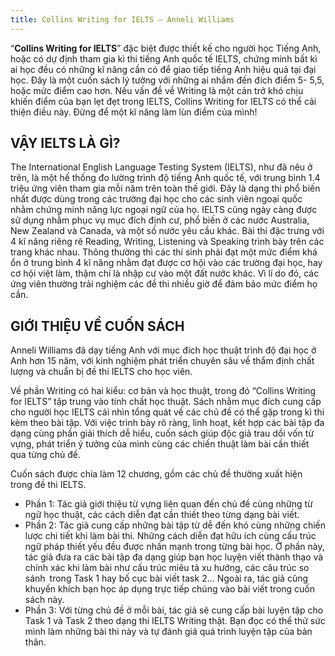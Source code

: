 ---
title: Collins Writing for IELTS – Anneli Williams
---
“**Collins Writing for IELTS**” đặc biệt được thiết kế cho người học Tiếng Anh, hoặc có dự định tham gia kì thi tiếng Anh quốc tế IELTS, chứng minh bất kì ai học đều có những kĩ năng cần có để giao tiếp tiếng Anh hiệu quả tại đại học. Đây là một cuốn sách lý tưởng với những ai nhắm đến đích điểm 5- 5,5, hoặc mức điểm cao hơn. Nếu vấn đề về Writing là một cản trở khó chịu khiến điểm của bạn lẹt đẹt trong IELTS, Collins Writing for IELTS có thể cải thiện điều này. Đừng để một kĩ năng làm lùn điểm của mình!

## VẬY IELTS LÀ GÌ?

The International English Language Testing System (IELTS), như đã nêu ở trên, là một hế thống đo lường trình độ tiếng Anh quốc tế, với trung bình 1.4 triệu ứng viên tham gia mỗi năm trên toàn thế giới. Đây là dạng thi phổ biến nhất được dùng trong các trường đại học cho các sinh viên ngoại quốc nhằm chứng minh năng lực ngoại ngữ của họ. IELTS  cũng ngày càng được sử dụng nhằm phục vụ mục đích định cư, phổ biến ở các nước Australia, New Zealand và Canada, và một số nước yêu cầu khác. Bài thi đặc trưng với 4 kĩ năng riêng rẽ Reading, Writing, Listening và Speaking trình bày trên các trang khác nhau. Thông thường thì các thí sinh phải đạt một mức điểm khá ổn ở trung bình 4 kĩ năng nhằm đạt được cơ hội vào các trường đại học, hay cơ hội việt làm, thậm chí là nhập cư vào một đất nước khác. Vì lí do đó, các ứng viên thường trải nghiệm các đề thi nhiều giờ để đảm bảo mức điểm họ cần.

## GIỚI THIỆU VỀ CUỐN SÁCH

Anneli Williams đã dạy tiếng Anh với mục đích học thuật trình độ đại học ở Anh hơn 15 năm, với kinh nghiệm phát triển chuyên sâu về thẩm định chất lượng và chuẩn bị đề thi IELTS cho học viên.

Về phần Writing có hai kiểu: cơ bản và học thuật, trong đó “Collins Writing for IELTS” tập trung vào tính chất học thuật.
Sách nhằm mục đích cung cấp cho người học IELTS cái nhìn tổng quát về các chủ đề có thể gặp trong kì thi kèm theo bài tập. Với việc trình bày rõ ràng, linh hoạt, kết hợp các bài tập đa dạng cùng phần giải thích dễ hiểu, cuốn sách giúp độc giả trau dồi vốn từ vựng, phát triển ý tưởng của mình cùng các chiến thuật làm bài cần thiết qua từng chủ đề.

Cuốn sách được chia làm 12 chương, gồm các chủ đề thường xuất hiện trong đề thi IELTS.

- Phần 1: Tác giả giới thiệu từ vựng liên quan đến chủ đề cùng những từ ngữ học thuật, các cách diễn đạt cần thiết theo từng dạng bài viết.
- Phần 2: Tác giả cung cấp những bài tập từ dễ đến khó cùng những chiến lược chi tiết khi làm bài thi. Những cách diễn đạt hữu ích cùng cấu trúc ngữ pháp thiết yếu đều được nhấn mạnh trong từng bài học. Ở phần này, tác giả đưa ra các bài tập đa dạng giúp bạn học luyện viết thành thạo và chính xác khi làm bài như cấu trúc miêu tả xu hướng, các câu trúc so sánh trong Task 1 hay bố cục bài viết task 2… Ngoài ra, tác giả cũng khuyến khích bạn học áp dụng trực tiếp chúng vào bài viết trong cuốn sách này.
- Phần 3: Với từng chủ đề ở mỗi bài, tác giả sẽ cung cấp bài luyện tập cho Task 1 và Task 2 theo dạng thi IELTS Writing thật. Bạn đọc có thể thử sức mình làm những bài thi này và tự đánh giá quá trình luyện tập của bản thân.